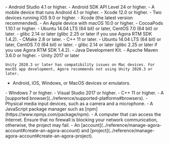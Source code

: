 <PlatformWrapper platform="android">
- Android Studio 4.1 or higher.
- Android SDK API Level 24 or higher.
- A mobile device that runs Android 4.1 or higher.
</PlatformWrapper>
<PlatformWrapper platform="ios">
- Xcode 12.0 or higher.
- Two devices running iOS 9.0 or higher.
</PlatformWrapper>
<PlatformWrapper platform="macos">
- Xcode (the latest version recommended).
- An Apple device with macOS 10.0 or higher.
- CocoaPods 1.10.1 or higher.
</PlatformWrapper>
<PlatformWrapper platform="linux-cpp">
- Ubuntu 14.04 LTS (64 bit) or later, CentOS 7.0 (64 bit) or later.
- glibc 2.14 or later (glibc 2.25 or later if you use Agora RTM SDK 1.4.2).
- CMake 2.8 or later.
- C++ 11 or later.
</PlatformWrapper>
<PlatformWrapper platform="linux-java">
- Ubuntu 14.04 LTS (64 bit) or later, CentOS 7.0 (64 bit) or later.
- glibc 2.14 or later (glibc 2.25 or later if you use Agora RTM SDK 1.4.2).
- Java Development Kit.
- Apache Maven 3.6.0 or higher.
</PlatformWrapper>
<PlatformWrapper platform="unity">
- Unity 2017 or later

    Unity 2020.3 or later has compatibility issues on Mac devices. For macOS app development, Agora recommends not using Unity 2020.3 or later.
- Android, iOS, Windows, or MacOS devices or emulators.
</PlatformWrapper>
<PlatformWrapper platform="windows">
- Windows 7 or higher.
- Visual Studio 2017 or higher.
- C++ 11 or higher.
</PlatformWrapper>
<PlatformWrapper platform="web">
- A [supported browser](../reference/supported-platforms#browsers).
- Physical media input devices, such as a camera and a microphone.
- A JavaScript package manager such as [npm](https://www.npmjs.com/package/npm).
</PlatformWrapper>
- A computer that can access the Internet.
  Ensure that no firewall is blocking your network communication, otherwise, the project may fail.
- An <Vg k="COMPANY"/> [account](../reference/manage-agora-account#create-an-agora-account) and [project](../reference/manage-agora-account#create-an-agora-project).
